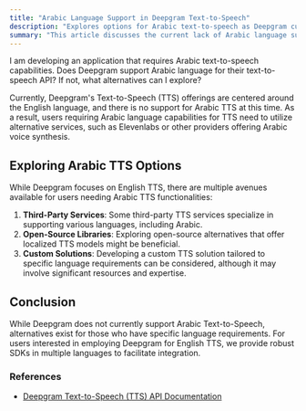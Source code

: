 ```yaml
---
title: "Arabic Language Support in Deepgram Text-to-Speech"
description: "Explores options for Arabic text-to-speech as Deepgram currently lacks support."
summary: "This article discusses the current lack of Arabic language support in Deepgram's text-to-speech offerings and explores potential alternatives, including third-party services, open-source libraries, and custom solutions for users requiring Arabic voice synthesis capabilities."
---
```


<CommunityQuestion>I am developing an application that requires Arabic text-to-speech capabilities. Does Deepgram support Arabic language for their text-to-speech API? If not, what alternatives can I explore?</CommunityQuestion>

Currently, Deepgram's Text-to-Speech (TTS) offerings are centered around the English language, and there is no support for Arabic TTS at this time. As a result, users requiring Arabic language capabilities for TTS need to utilize alternative services, such as Elevenlabs or other providers offering Arabic voice synthesis.

## Exploring Arabic TTS Options
While Deepgram focuses on English TTS, there are multiple avenues available for users needing Arabic TTS functionalities:

1. **Third-Party Services**: Some third-party TTS services specialize in supporting various languages, including Arabic.
2. **Open-Source Libraries**: Exploring open-source alternatives that offer localized TTS models might be beneficial.
3. **Custom Solutions**: Developing a custom TTS solution tailored to specific language requirements can be considered, although it may involve significant resources and expertise.

## Conclusion
While Deepgram does not currently support Arabic Text-to-Speech, alternatives exist for those who have specific language requirements. For users interested in employing Deepgram for English TTS, we provide robust SDKs in multiple languages to facilitate integration.

### References
- [Deepgram Text-to-Speech (TTS) API Documentation](https://developers.deepgram.com/docs/tts-rest)